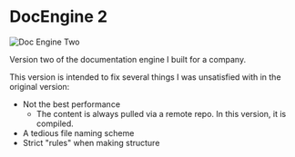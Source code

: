 # DocEngine 2

![Doc Engine Two](/_next/image?url=%2Fdocs%2Fhero%2FdocEngine2Banner.png&w=1920&q=75)

Version two of the documentation engine I built for a company.

This version is intended to fix several things I was unsatisfied with in the original version:
- Not the best performance
    - The content is always pulled via a remote repo. In this version, it is compiled.
- A tedious file naming scheme
- Strict "rules" when making structure